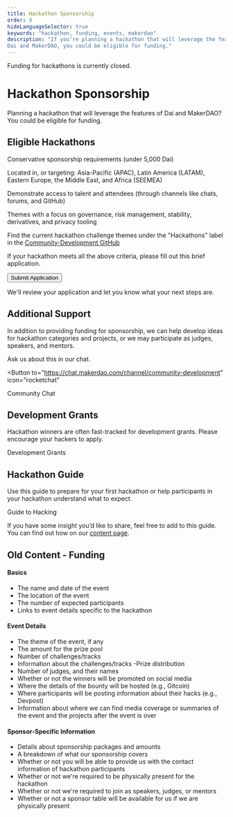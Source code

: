 ```yaml
---
title: Hackathon Sponsorship
order: 0
hideLanguageSelector: true
keywords: "hackathon, funding, events, makerdao"
description: "If you’re planning a hackathon that will leverage the features of 
Dai and MakerDAO, you could be eligible for funding."
---
```


<StatusBanner warning>

Funding for hackathons is currently closed.

</StatusBanner>

# Hackathon Sponsorship

Planning a hackathon that will leverage the features of
Dai and MakerDAO? You could be eligible for funding.

## Eligible Hackathons

<Checklist>

Conservative sponsorship requirements \(under 5,000 Dai\)

Located in, or targeting: Asia-Pacific \(APAC\), Latin America \(LATAM\), Eastern Europe, the Middle East, and Africa \(SEEMEA\)

Demonstrate access to talent and attendees \(through channels like chats, forums, and GitHub\)

Themes with a focus on governance, risk management, stability, derivatives, and privacy tooling

Find the current hackathon challenge themes under the "Hackathons" label in the [Community-Development GitHub](https://github.com/makerdao/community/issues?q=is%3Aissue+is%3Aopen+label%3Ahackathons)

</Checklist>

If your hackathon meets all the above criteria, please fill out this brief application.

<Aligner center>

<Button>Submit Application</Button>

</Aligner>

We'll review your application and let you know what your next steps are.

## Additional Support

In addition to providing funding for sponsorship, we can help develop ideas for hackathon categories and projects, or we may participate as judges, speakers, and mentors.

Ask us about this in our chat.

<Aligner center>

<Button to="https://chat.makerdao.com/channel/community-development"
  icon="rocketchat"
>
  Community Chat
</Button>

</Aligner>

<Tout image alt>

<Box>

## Development Grants

Hackathon winners are often fast-tracked for development grants.
Please encourage your hackers to apply.

<Link to="/funding/development-grants">Development Grants</Link>

</Box>

<Box>

## Hackathon Guide

Use this guide to prepare for your first hackathon or help participants in your hackathon understand what to expect.

<Link to="/work_with_us/hackathons/guide-to-hacking/">Guide to Hacking</Link>

</Box>

</Tout>

<Callout icon="question">

If you have some insight you’d like to share, feel free to add to this guide.
You can find out how on our [content page](/work_with_us/content/).

</Callout>

## Old Content - Funding

#### Basics

- The name and date of the event
- The location of the event
- The number of expected participants
- Links to event details specific to the hackathon

#### Event Details

- The theme of the event, if any
- The amount for the prize pool
- Number of challenges/tracks
- Information about the challenges/tracks
-Prize distribution
- Number of judges, and their names
- Whether or not the winners will be promoted on social media
- Where the details of the bounty will be hosted \(e.g., Gitcoin\)
- Where participants will be posting information about their hacks \(e.g., Devpost\)
- Information about where we can find media coverage or summaries of the event and the projects after the event is over

#### Sponsor-Specific Information

- Details about sponsorship packages and amounts
- A breakdown of what our sponsorship covers
- Whether or not you will be able to provide us with the contact information of hackathon participants
- Whether or not we're required to be physically present for the hackathon
- Whether or not we're required to join as speakers, judges, or mentors
- Whether or not a sponsor table will be available for us if we are physically present
